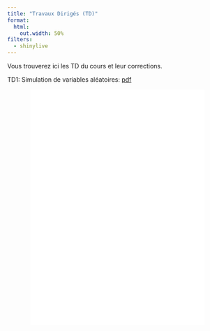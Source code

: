 ```yaml
---
title: "Travaux Dirigés (TD)"
format:
  html:
    out.width: 50%
filters:
  - shinylive
---
```




Vous trouverez ici les TD du cours et leur corrections.

TD1:  Simulation de variables aléatoires: [pdf](1-Simulation/td1_generer_alea.pdf)

<center>

```{=html}
<!-- <object data="1-Simulation/td1_generer_alea.pdf#zoom=Fit&navpanes=0&toolbar=0&pagemode=none" type="application/pdf" width="360" height="490">
  <p>It appears you don't have a PDF viewer for this browser.
  No biggie... you can <a href="1-Simulation/td1_generer_alea.pdf">click here to
  download the PDF file.</a></p>
</object> -->

<embed
  src="1-Simulation/td1_generer_alea.pdf#zoom=FitV&navpanes=0&toolbar=0&pagemode=none"
  width="399" height="540" />

```


</center>